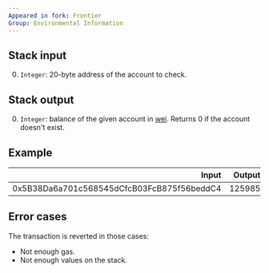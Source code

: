 ```yaml
---
Appeared in fork: Frontier
Group: Environmental Information
---
```


## Stack input

0. `Integer`: 20-byte address of the account to check.

## Stack output

0. `Integer`: balance of the given account in [wei](https://www.investopedia.com/terms/w/wei.asp). Returns 0 if the account doesn't exist.

## Example

| Input | Output |
|------:|-------:|
| 0x5B38Da6a701c568545dCfcB03FcB875f56beddC4 | 125985 |

## Error cases

The transaction is reverted in those cases:
- Not enough gas.
- Not enough values on the stack.

